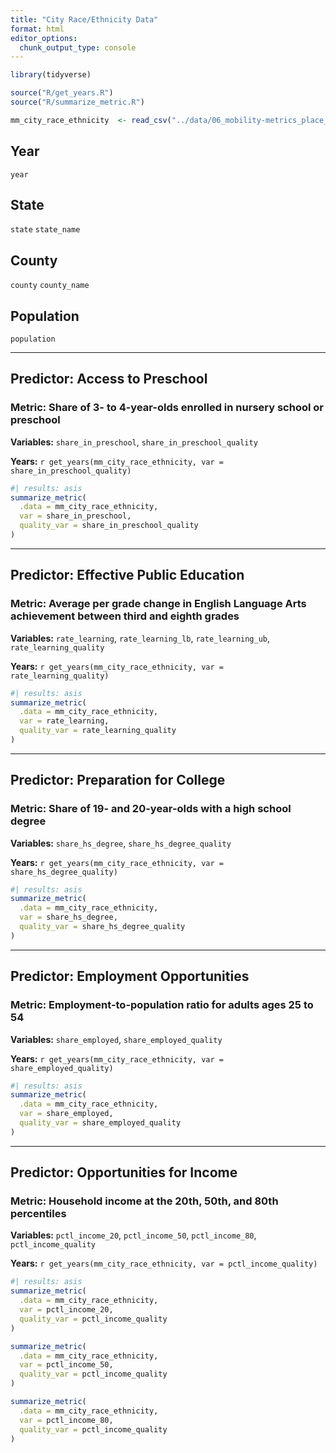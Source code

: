 ```yaml
---
title: "City Race/Ethnicity Data"
format: html
editor_options: 
  chunk_output_type: console
---
```


```r
library(tidyverse)

source("R/get_years.R")
source("R/summarize_metric.R")

mm_city_race_ethnicity  <- read_csv("../data/06_mobility-metrics_place_race-ethnicity_longitudinal.csv")

```

## Year

`year`

## State

`state`
`state_name`

## County

`county`
`county_name`

## Population

`population`

---

## Predictor: Access to Preschool

### Metric: Share of 3- to 4-year-olds enrolled in nursery school or preschool

**Variables:** `share_in_preschool`, `share_in_preschool_quality`

**Years:** `r get_years(mm_city_race_ethnicity, var = share_in_preschool_quality)`

```r
#| results: asis
summarize_metric(
  .data = mm_city_race_ethnicity, 
  var = share_in_preschool, 
  quality_var = share_in_preschool_quality
)

```

---

## Predictor: Effective Public Education

### Metric: Average per grade change in English Language Arts achievement between third and eighth grades

**Variables:** `rate_learning`, `rate_learning_lb`, `rate_learning_ub`, `rate_learning_quality`

**Years:** `r get_years(mm_city_race_ethnicity, var = rate_learning_quality)`

```r
#| results: asis
summarize_metric(
  .data = mm_city_race_ethnicity, 
  var = rate_learning, 
  quality_var = rate_learning_quality
)

```

---

## Predictor: Preparation for College

### Metric: Share of 19- and 20-year-olds with a high school degree

**Variables:** `share_hs_degree`, `share_hs_degree_quality`

**Years:** `r get_years(mm_city_race_ethnicity, var = share_hs_degree_quality)`

```r
#| results: asis
summarize_metric(
  .data = mm_city_race_ethnicity, 
  var = share_hs_degree, 
  quality_var = share_hs_degree_quality
)

```

---

## Predictor: Employment Opportunities

### Metric: Employment-to-population ratio for adults ages 25 to 54

**Variables:** `share_employed`, `share_employed_quality`

**Years:** `r get_years(mm_city_race_ethnicity, var = share_employed_quality)`

```r
#| results: asis
summarize_metric(
  .data = mm_city_race_ethnicity, 
  var = share_employed, 
  quality_var = share_employed_quality
)

```

---

## Predictor: Opportunities for Income

### Metric: Household income at the 20th, 50th, and 80th percentiles

**Variables:** `pctl_income_20`, `pctl_income_50`, `pctl_income_80`, `pctl_income_quality`

**Years:** `r get_years(mm_city_race_ethnicity, var = pctl_income_quality)`

```r
#| results: asis
summarize_metric(
  .data = mm_city_race_ethnicity, 
  var = pctl_income_20, 
  quality_var = pctl_income_quality
)

summarize_metric(
  .data = mm_city_race_ethnicity, 
  var = pctl_income_50, 
  quality_var = pctl_income_quality
)

summarize_metric(
  .data = mm_city_race_ethnicity, 
  var = pctl_income_80, 
  quality_var = pctl_income_quality
)

```
